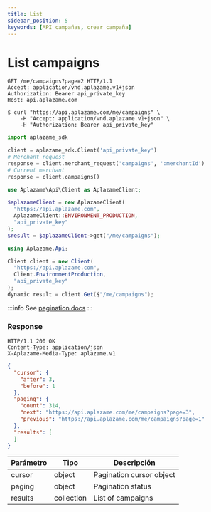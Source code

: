 ```yaml
---
title: List
sidebar_position: 5
keywords: [API campañas, crear campaña]
---
```


# List campaigns

<Tabs>
  <TabItem value="http" label="http">

```http
GET /me/campaigns?page=2 HTTP/1.1
Accept: application/vnd.aplazame.v1+json
Authorization: Bearer api_private_key
Host: api.aplazame.com
```
  </TabItem>
  <TabItem value="shell" label="shell">

```shell
$ curl "https://api.aplazame.com/me/campaigns" \
    -H "Accept: application/vnd.aplazame.v1+json" \
    -H "Authorization: Bearer api_private_key"
```
  </TabItem>
  <TabItem value="python" label="python">

```python
import aplazame_sdk

client = aplazame_sdk.Client('api_private_key')
# Merchant request
response = client.merchant_request('campaigns', ':merchantId')
# Current merchant
response = client.campaigns()
```
  </TabItem>
  <TabItem value="php" label="php">

```php
use Aplazame\Api\Client as AplazameClient;

$aplazameClient = new AplazameClient(
  "https://api.aplazame.com",
  AplazameClient::ENVIRONMENT_PRODUCTION,
  "api_private_key"
);
$result = $aplazameClient->get("/me/campaigns");
```
  </TabItem>
  <TabItem value="c" label="C#">

```cs
using Aplazame.Api;

Client client = new Client(
  "https://api.aplazame.com",
  Client.EnvironmentProduction,
  "api_private_key"
);
dynamic result = client.Get($"/me/campaigns");
```
  </TabItem>
</Tabs>

:::info
See [pagination docs](../api-reference/#pagination)
:::

### Response

```http
HTTP/1.1 200 OK
Content-Type: application/json
X-Aplazame-Media-Type: aplazame.v1
```
```json
{
  "cursor": {
    "after": 3,
    "before": 1
  },
  "paging": {
    "count": 314,
    "next": "https://api.aplazame.com/me/campaigns?page=3",
    "previous": "https://api.aplazame.com/me/campaigns?page=1"
  },
  "results": [
  ]
}
```

|<t id="table.parameter">Parámetro</t> | <t id="table.type">Tipo</t> | <t id="table.description">Descripción</t>|
|---------|---------|---------|
cursor | object | Pagination cursor object
paging | object | Pagination status
results | collection | List of campaigns
